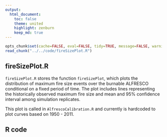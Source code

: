 ```yaml
---
output:
  html_document:
    toc: false
    theme: united
    highlight: zenburn
    keep_md: true
---
```


```r
opts_chunk$set(cache=FALSE, eval=FALSE, tidy=TRUE, message=FALSE, warning=FALSE)
read_chunk("../../code/fireSizePlot.R")
```

##
##
## fireSizePlot.R

`fireSizePlot.R` stores the function `fireSizePlot`, which plots the distribution of maximum fire size events over the burnable ALFRESCO conditional on a fixed period of time.
The plot includes lines representing the historically observed maximum fire size and mean and 95% confidence interval among simulation replicates.

This plot is called in `AlfrescoCalibration.R` and currently is hardcoded to plot curves based on 1950 - 2011.

## R code

```r
```
